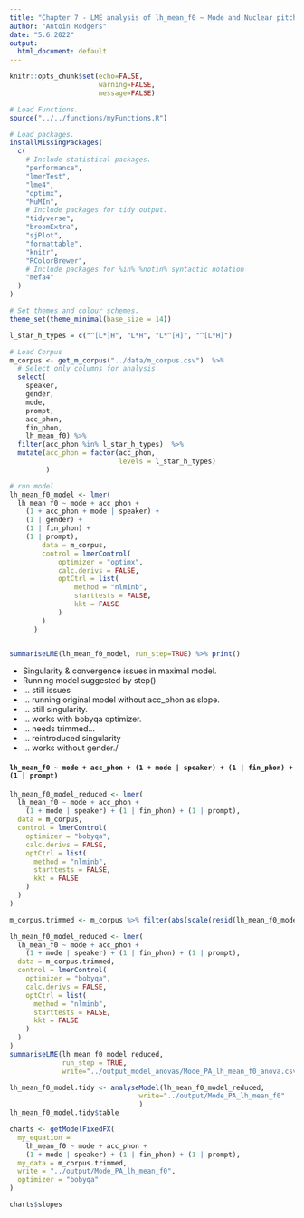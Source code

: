 ```yaml
---
title: "Chapter 7 - LME analysis of lh_mean_f0 ~ Mode and Nuclear pitch accents: "
author: "Antoin Rodgers"
date: "5.6.2022"
output:
  html_document: default
---
```


```r
knitr::opts_chunk$set(echo=FALSE,
                      warning=FALSE,
                      message=FALSE)

# Load Functions.
source("../../functions/myFunctions.R") 

# Load packages.
installMissingPackages(
  c(
    # Include statistical packages.
    "performance",
    "lmerTest",
    "lme4",
    "optimx",
    "MuMIn",
    # Include packages for tidy output.
    "tidyverse",
    "broomExtra",
    "sjPlot",
    "formattable",
    "knitr",
    "RColorBrewer",
    # Include packages for %in% %notin% syntactic notation
    "mefa4"
  )
)

# Set themes and colour schemes.
theme_set(theme_minimal(base_size = 14))

```


```r
l_star_h_types = c("^[L*]H", "L*H", "L*^[H]", "^[L*H]")

# Load Corpus
m_corpus <- get_m_corpus("../data/m_corpus.csv")  %>%
  # Select only columns for analysis
  select(
    speaker,
    gender,
    mode,
    prompt,
    acc_phon,
    fin_phon,
    lh_mean_f0) %>% 
  filter(acc_phon %in% l_star_h_types)  %>% 
  mutate(acc_phon = factor(acc_phon,
                           levels = l_star_h_types)
         )
```

```r

# run model
lh_mean_f0_model <- lmer(
  lh_mean_f0 ~ mode + acc_phon +
    (1 + acc_phon + mode | speaker) +
    (1 | gender) +
    (1 | fin_phon) +
    (1 | prompt),
        data = m_corpus,
        control = lmerControl(
            optimizer = "optimx",
            calc.derivs = FALSE,
            optCtrl = list(
                method = "nlminb",
                starttests = FALSE,
                kkt = FALSE
            )
        )
      )


summariseLME(lh_mean_f0_model, run_step=TRUE) %>% print()

```

-   Singularity & convergence issues in maximal model.
-   Running model suggested by step()
-   ... still issues
-   ... running original model without acc_phon as slope.
-   ... still singularity.
-   ... works with bobyqa optimizer.
-   ... needs trimmed...
-   ... reintroduced singularity
-   ... works without gender./

#### `lh_mean_f0 ~ mode + acc_phon + (1 + mode | speaker) + (1 | fin_phon) + (1 | prompt)`

```r

lh_mean_f0_model_reduced <- lmer(
  lh_mean_f0 ~ mode + acc_phon +
    (1 + mode | speaker) + (1 | fin_phon) + (1 | prompt),
  data = m_corpus,
  control = lmerControl(
    optimizer = "bobyqa",
    calc.derivs = FALSE,
    optCtrl = list(
      method = "nlminb",
      starttests = FALSE,
      kkt = FALSE
    )
  )
)

m_corpus.trimmed <- m_corpus %>% filter(abs(scale(resid(lh_mean_f0_model_reduced))) <= 4)

lh_mean_f0_model_reduced <- lmer(
  lh_mean_f0 ~ mode + acc_phon +
    (1 + mode | speaker) + (1 | fin_phon) + (1 | prompt),
  data = m_corpus.trimmed,
  control = lmerControl(
    optimizer = "bobyqa",
    calc.derivs = FALSE,
    optCtrl = list(
      method = "nlminb",
      starttests = FALSE,
      kkt = FALSE
    )
  )
)
summariseLME(lh_mean_f0_model_reduced,
             run_step = TRUE,
             write="../output_model_anovas/Mode_PA_lh_mean_f0_anova.csv")

```



```r

lh_mean_f0_model.tidy <- analyseModel(lh_mean_f0_model_reduced,
                                write="../output/Mode_PA_lh_mean_f0"
                                )
lh_mean_f0_model.tidy$table

```

```r

charts <- getModelFixedFX(
  my_equation =
    lh_mean_f0 ~ mode + acc_phon +
    (1 + mode | speaker) + (1 | fin_phon) + (1 | prompt),
  my_data = m_corpus.trimmed,
  write = "../output/Mode_PA_lh_mean_f0",
  optimizer = "bobyqa"
)

charts$slopes


```
